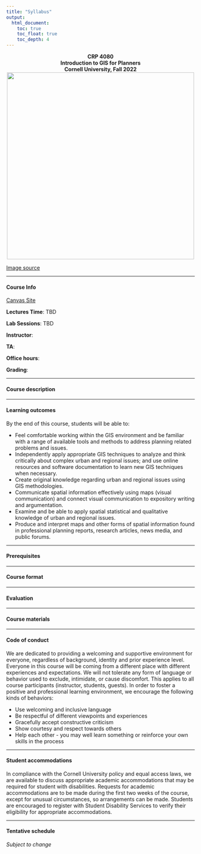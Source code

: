 ```yaml
---
title: "Syllabus"
output: 
  html_document:
    toc: true
    toc_float: true
    toc_depth: 4
---
```

<center>**CRP 4080**</center>
<center>**Introduction to GIS for Planners**</center>
<center>**Cornell University, Fall 2022**</center>
<center><img src="figures/What-Is-Geographic-Information-Systems-Featured.png" width="500px"></center>

[Image source](https://gisgeography.com/what-gis-geographic-information-systems/)

***

#### Course Info  

[Canvas Site](https://canvas.cornell.edu/courses/39033)

**Lectures Time**:  TBD

**Lab Sessions**: TBD

**Instructor**:

**TA**: 

**Office hours**: 

**Grading**: 

***

#### Course description

  

***

#### Learning outcomes

By the end of this course, students will be able to:

* Feel comfortable working within the GIS environment and be familiar with a range of available tools and methods to address planning related problems and issues.
*	Independently apply appropriate GIS techniques to analyze and think critically about complex urban and regional issues; and use online resources and software documentation to learn new GIS techniques when necessary.
*	Create original knowledge regarding urban and regional issues using GIS methodologies.
*	Communicate spatial information effectively using maps (visual communication) and connect visual communication to expository writing and argumentation.
*	Examine and be able to apply spatial statistical and qualitative knowledge of urban and regional issues.
*	Produce and interpret maps and other forms of spatial information found in professional planning reports, research articles, news media, and public forums. 

***

#### Prerequisites
 

***

#### Course format

 

***

#### Evaluation


***

#### Course materials

***

#### Code of conduct

We are dedicated to providing a welcoming and supportive environment for everyone, regardless of background, identity and prior experience level. Everyone in this course will be coming from a different place with different experiences and expectations. We will not tolerate any form of language or behavior used to exclude, intimidate, or cause discomfort. This applies to all course participants (instructor, students, guests). In order to foster a positive and professional learning environment, we encourage the following kinds of behaviors:

* Use welcoming and inclusive language
* Be respectful of different viewpoints and experiences
* Gracefully accept constructive criticism
* Show courtesy and respect towards others
* Help each other - you may well learn something or reinforce your own skills in the process

***

#### Student accommodations  

In compliance with the Cornell University policy and equal access laws, we are available to discuss appropriate academic accommodations that may be required for student with disabilities. Requests for academic accommodations are to be made during the first two weeks of the course, except for unusual circumstances, so arrangements can be made. Students are encouraged to register with Student Disability Services to verify their eligibility for appropriate accommodations.

***

#### Tentative schedule  

*Subject to change*  

<div class="tocify-extend-page" data-unique="tocify-extend-page" style="height: 0;"></div>